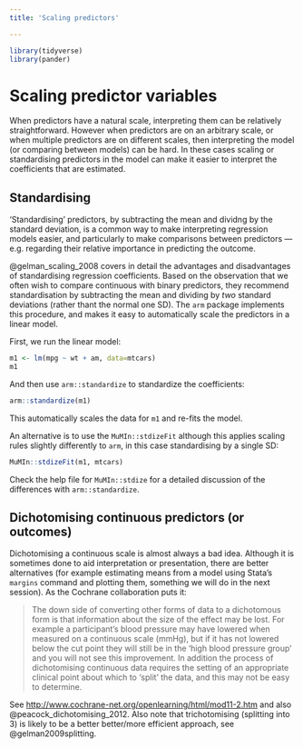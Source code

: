 ```yaml
---
title: 'Scaling predictors'

---
```


```r
library(tidyverse)
library(pander)
```



# Scaling predictor variables {#scaling-predictors}


When predictors have a natural scale, interpreting them can be relatively straightforward. However when predictors are on an arbitrary scale, or when multiple predictors are on different scales, then interpreting the model (or comparing between models) can be hard. In these cases scaling or standardising predictors in the model can make it easier to interpret the coefficients that are estimated.



## Standardising  {- #standardizing}


'Standardising' predictors, by subtracting the mean and dividng by the standard deviation, is a common way to make interpreting regression models easier, and particularly to make comparisons between predictors --- e.g. regarding their relative importance in predicting the outcome. 

@gelman_scaling_2008 covers in detail the advantages and disadvantages of standardising regression coefficients.  Based on the observation that we often wish to compare continuous with binary predictors, they recommend standardisation by subtracting the mean and dividing by _two_ standard deviations (rather thant the normal one SD). The `arm` package implements this procedure, and makes it easy to automatically scale the predictors in a linear model.

First, we run the linear model:

```r
m1 <- lm(mpg ~ wt + am, data=mtcars)
m1
```


And then use `arm::standardize` to standardize the coefficients:


```r
arm::standardize(m1)
```

This automatically scales the data for `m1` and re-fits the model.


An alternative is to use the `MuMIn::stdizeFit` although this applies scaling rules slightly differently to `arm`, in this case standardising by a single SD:

```r
MuMIn::stdizeFit(m1, mtcars)
```

Check the help file for `MuMIn::stdize` for a detailed discussion of the differences with `arm::standardize`.






## Dichotomising continuous predictors (or outcomes) {- #dichotomising}

Dichotomising a continuous scale is almost always a bad idea. Although
it is sometimes done to aid interpretation or presentation, there are
better alternatives (for example estimating means from a model using
Stata's `margins` command and plotting them, something we will do in the
next session). As the Cochrane collaboration puts it:
                     
> The down side of converting other forms of data to a dichotomous
> form is that information about the size of the effect may be lost. For
> example a participant's blood pressure may have lowered when measured
> on a continuous scale (mmHg), but if it has not lowered below the cut
> point they will still be in the 'high blood pressure group' and you
> will not see this improvement. In addition the process of
> dichotomising continuous data requires the setting of an appropriate
> clinical point about which to 'split' the data, and this may not be
> easy to determine.


See <http://www.cochrane-net.org/openlearning/html/mod11-2.htm> and also
@peacock_dichotomising_2012. Also note that trichotomising (splitting into 3) is likely to be a better better/more efficient approach, see @gelman2009splitting.
